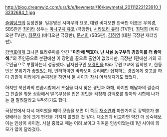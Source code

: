 http://blog.dreamwiz.com/usr/k/e/kewmetal/16/kewmetal_20111222123910_13232684_1.jpg

[[슬램덩크]]의 등장인물. 일본명은 시마무라 요코, 대원 비디오판 한국판 이름은 우희경, SBS판은 [[최미라]]
성우는 [[미나구치 유코]] (극장판), [[시라토리 유리]] (TV판), [[최덕희]] (비디오판 TV판), [[최문자]] (비디오판 극장판), [[문선희]] (SBS판), [[김하영]] (대원 극장판 재더빙판).

[[강백호]]에게 크나큰 트라우마를 안긴 '''"미안해 백호야. 난 사실 농구부의 경민이를 더 좋아해."'''의 주인공으로 본편에선 이 장면을 끝으로 출연이 없었지만, 극장판 1편에선 거의 히로인급으로 부활하는데 성공했다.
남자친구인 [[오경민]]을 따라 무원고교에 입학했고, 한동안은 분위기가 좋았었는데, 인터하이만 바라보며 승리에만 집착하는 경민에게 충고를 하다 경민이 미라에게 손찌검을 하면서 둘 사이가 잠시 어색해지기도 했었다.

하지만 북산과의 연습시합에서 초심을 다시 찾은 경민과 화해, 하지만 해남과의 결승리그 진출을 앞둔 상황에서 발목부상을 입은 경민을 걱정해 강백호를 찾아와 시합에 나가는 걸 말려달라고 부탁하기도 했다.

극장판에서 다시 재회했을 때의 모습을 보면 이 쪽도 [[채소연]]과 마찬가지로 강백호가 불량배라는 것에 크게 편견을 가지지 않았던 것 같다.
채소연과 비교하면 약간 더 성숙해보이는 인상이 차이점. 사실 중학교 때는 어려 보이고 귀여운 인상이었는데 1년 사이에 외모가 많이 달라졌다. 
